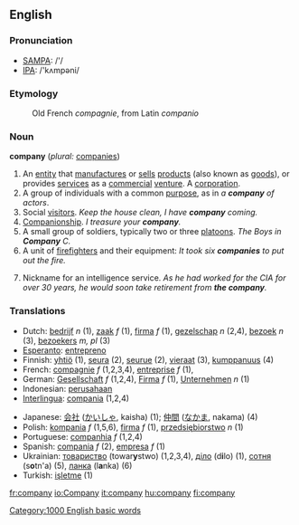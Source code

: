 ==English==

{{rank|persons|wrote|chief|611|company|sweet|duty|heavy}}

===Pronunciation===
*[[w:SAMPA|SAMPA]]: /'/
*[[w:IPA|IPA]]: /'kʌmpəni/

===Etymology===
:Old French ''compagnie'', from Latin ''companio''

===Noun===
'''company'''  (''plural:'' [[companies]])
#An [[entity]] that [[manufacture]]s or [[sell]]s [[product]]s (also known as [[goods]]), or provides [[services]] as a [[commercial]] [[venture]]. A [[corporation]].
#A group of individuals with a common [[purpose]], as in ''a '''company''' of actors''.
#Social [[visitor]]s.   ''Keep the house clean, I have '''company''' coming.''
#[[Companion]]ship.  ''I treasure your '''company'''.''
#A small group of soldiers, typically two or three [[platoon]]s.  ''The Boys in '''Company''' C.''
#A unit of [[firefighter]]s and their equipment: ''It took six '''companies''' to put out the fire.''
#{{idiom}} Nickname for an intelligence service.  ''As he had worked for the CIA for over 30 years, he would soon take retirement from '''the company'''.''

===Translations===
{{top}}
*Dutch: [[bedrijf]] ''n'' (1), [[zaak]] ''f'' (1), [[firma]] ''f'' (1), [[gezelschap]] ''n'' (2,4), [[bezoek]] ''n'' (3), [[bezoekers]] ''m, pl'' (3)
*[[Esperanto]]: [[entrepreno]]
*Finnish: [[yhtiö]] (1), [[seura]] (2), [[seurue]] (2), [[vieraat]] (3), [[kumppanuus]] (4)
*French: [[compagnie]] ''f'' (1,2,3,4), [[entreprise]] ''f'' (1),
*German: [[Gesellschaft]] ''f'' (1,2,4), [[Firma]] ''f'' (1), [[Unternehmen]] ''n'' (1)
*Indonesian: [[usaha|perusahaan]]
*[[Interlingua]]: [[compania]] (1,2,4)
{{mid}}
*Japanese: [[会社]] ([[かいしゃ]], kaisha) (1); [[仲間]] ([[なかま]], nakama) (4)
*Polish: [[kompania]] ''f'' (1,5,6), [[firma]] ''f'' (1), [[przedsiębiorstwo]] ''n'' (1)
*Portuguese: [[companhia]] ''f'' (1,2,4)
*Spanish: [[compania]] ''f'' (2), [[empresa]] ''f'' (1)
*Ukrainian: [[товариство]] (towar'''y'''stwo) {{n}} (1,2,3,4), [[діло]] (d'''i'''lo) {{n}} (1), [[сотня]] (s'''o'''tn'a) {{f}} (5), [[ланка]] (l'''a'''nka) {{f}} (6)
*Turkish: [[işletme]] (1)
{{bottom}}

[[Category:1000 English basic words]]

[[fr:company]]
[[io:Company]]
[[it:company]]
[[hu:company]]
[[fi:company]]